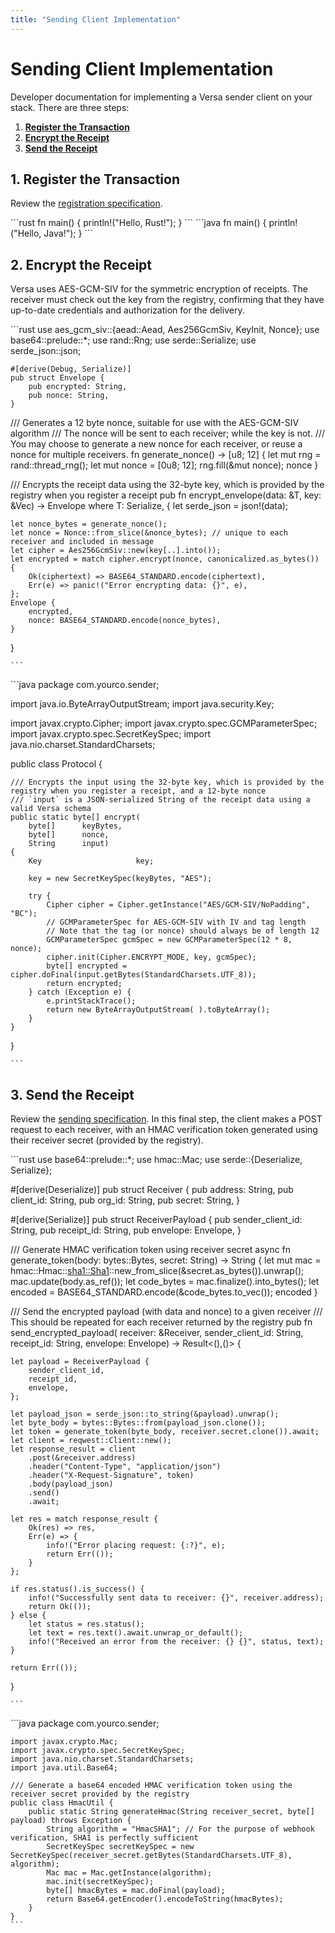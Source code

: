 ```yaml
---
title: "Sending Client Implementation"
---
```


# Sending Client Implementation

Developer documentation for implementing a Versa sender client on your stack. There are three steps:

1. **[Register the Transaction](#1-register-the-transaction)**
2. **[Encrypt the Receipt](#2-encrypt-the-receipt)**
3. **[Send the Receipt](#3-send-the-receipt)**

## 1. Register the Transaction

Review the [registration specification](/sending#1-register-the-transaction).

<TabGroup>
  <Tab title="Rust">
    ```rust
    fn main() {
      println!("Hello, Rust!");
    }
    ```
  </Tab>
  <Tab title="Java">
    ```java
    fn main() {
      println!("Hello, Java!");
    }
    ```
  </Tab>
</TabGroup>

## 2. Encrypt the Receipt

Versa uses AES-GCM-SIV for the symmetric encryption of receipts. The receiver must check out the key from the registry, confirming that they have up-to-date credentials and authorization for the delivery.

<TabGroup>
  <Tab title="Rust">
    ```rust
    use aes_gcm_siv::{aead::Aead, Aes256GcmSiv, KeyInit, Nonce};
    use base64::prelude::*;
    use rand::Rng;
    use serde::Serialize;
    use serde_json::json;

    #[derive(Debug, Serialize)]
    pub struct Envelope {
        pub encrypted: String,
        pub nonce: String,
    }

/// Generates a 12 byte nonce, suitable for use with the AES-GCM-SIV algorithm
/// The nonce will be sent to each receiver; while the key is not.
/// You may choose to generate a new nonce for each receiver, or reuse a nonce for multiple receivers.
fn generate_nonce() -> [u8; 12] {
    let mut rng = rand::thread_rng();
    let mut nonce = [0u8; 12];
    rng.fill(&mut nonce);
    nonce
}

/// Encrypts the receipt data using the 32-byte key, which is provided by the registry when you register a receipt
pub fn encrypt_envelope<T>(data: &T, key: &Vec<u8>) -> Envelope
  where
    T: Serialize,
{
    let serde_json = json!(data);

    let nonce_bytes = generate_nonce();
    let nonce = Nonce::from_slice(&nonce_bytes); // unique to each receiver and included in message
    let cipher = Aes256GcmSiv::new(key[..].into());
    let encrypted = match cipher.encrypt(nonce, canonicalized.as_bytes()) {
        Ok(ciphertext) => BASE64_STANDARD.encode(ciphertext),
        Err(e) => panic!("Error encrypting data: {}", e),
    };
    Envelope {
        encrypted,
        nonce: BASE64_STANDARD.encode(nonce_bytes),
    }

}

    ```

  </Tab>
  <Tab title="Java">
    ```java
package com.yourco.sender;

import java.io.ByteArrayOutputStream;
import java.security.Key;

import javax.crypto.Cipher;
import javax.crypto.spec.GCMParameterSpec;
import javax.crypto.spec.SecretKeySpec;
import java.nio.charset.StandardCharsets;

public class Protocol {

    /// Encrypts the input using the 32-byte key, which is provided by the registry when you register a receipt, and a 12-byte nonce
    /// `input` is a JSON-serialized String of the receipt data using a valid Versa schema
    public static byte[] encrypt(
        byte[]      keyBytes,
        byte[]      nonce,
        String      input)
    {
        Key                     key;

        key = new SecretKeySpec(keyBytes, "AES");

        try {
            Cipher cipher = Cipher.getInstance("AES/GCM-SIV/NoPadding", "BC");
            // GCMParameterSpec for AES-GCM-SIV with IV and tag length
            // Note that the tag (or nonce) should always be of length 12
            GCMParameterSpec gcmSpec = new GCMParameterSpec(12 * 8, nonce);
            cipher.init(Cipher.ENCRYPT_MODE, key, gcmSpec);
            byte[] encrypted =  cipher.doFinal(input.getBytes(StandardCharsets.UTF_8));
            return encrypted;
        } catch (Exception e) {
            e.printStackTrace();
            return new ByteArrayOutputStream( ).toByteArray();
        }
    }

}

    ```

  </Tab>
</TabGroup>

## 3. Send the Receipt

Review the [sending specification](/sending#3-send-the-receipt). In this final step, the client makes a POST request to each receiver, with an HMAC verification token generated using their receiver secret (provided by the registry).

<TabGroup>
  <Tab title="Rust">
    ```rust
use base64::prelude::*;
use hmac::Mac;
use serde::{Deserialize, Serialize};

#[derive(Deserialize)]
pub struct Receiver {
    pub address: String,
    pub client_id: String,
    pub org_id: String,
    pub secret: String,
}

#[derive(Serialize)]
pub struct ReceiverPayload {
    pub sender_client_id: String,
    pub receipt_id: String,
    pub envelope: Envelope,
}

/// Generate HMAC verification token using receiver secret
async fn generate_token(body: bytes::Bytes, secret: String) -> String {
    let mut mac = hmac::Hmac::<sha1::Sha1>::new_from_slice(&secret.as_bytes()).unwrap();
    mac.update(body.as_ref());
    let code_bytes = mac.finalize().into_bytes();
    let encoded = BASE64_STANDARD.encode(&code_bytes.to_vec());
    encoded
}

/// Send the encrypted payload (with data and nonce) to a given receiver
/// This should be repeated for each receiver returned by the registry
pub fn send_encrypted_payload(
    receiver: &Receiver,
    sender_client_id: String,
    receipt_id: String,
    envelope: Envelope) -> Result<(),()> {

    let payload = ReceiverPayload {
        sender_client_id,
        receipt_id,
        envelope,
    };

    let payload_json = serde_json::to_string(&payload).unwrap();
    let byte_body = bytes::Bytes::from(payload_json.clone());
    let token = generate_token(byte_body, receiver.secret.clone()).await;
    let client = reqwest::Client::new();
    let response_result = client
        .post(&receiver.address)
        .header("Content-Type", "application/json")
        .header("X-Request-Signature", token)
        .body(payload_json)
        .send()
        .await;

    let res = match response_result {
        Ok(res) => res,
        Err(e) => {
            info!("Error placing request: {:?}", e);
            return Err(());
        }
    };

    if res.status().is_success() {
        info!("Successfully sent data to receiver: {}", receiver.address);
        return Ok(());
    } else {
        let status = res.status();
        let text = res.text().await.unwrap_or_default();
        info!("Received an error from the receiver: {} {}", status, text);
    }

    return Err(());
}

    ```
  </Tab>
  <Tab title="Java">
    ```java
    package com.yourco.sender;

    import javax.crypto.Mac;
    import javax.crypto.spec.SecretKeySpec;
    import java.nio.charset.StandardCharsets;
    import java.util.Base64;

    /// Generate a base64 encoded HMAC verification token using the receiver secret provided by the registry
    public class HmacUtil {
        public static String generateHmac(String receiver_secret, byte[] payload) throws Exception {
            String algorithm = "HmacSHA1"; // For the purpose of webhook verification, SHA1 is perfectly sufficient
            SecretKeySpec secretKeySpec = new SecretKeySpec(receiver_secret.getBytes(StandardCharsets.UTF_8), algorithm);
            Mac mac = Mac.getInstance(algorithm);
            mac.init(secretKeySpec);
            byte[] hmacBytes = mac.doFinal(payload);
            return Base64.getEncoder().encodeToString(hmacBytes);
        }
    }
    ```
  </Tab>
</TabGroup>
